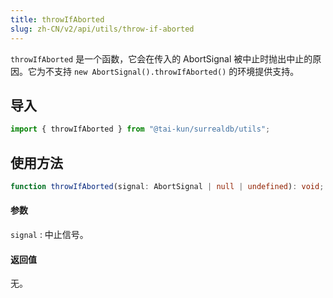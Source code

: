 ```yaml
---
title: throwIfAborted
slug: zh-CN/v2/api/utils/throw-if-aborted
---
```


`throwIfAborted` 是一个函数，它会在传入的 AbortSignal 被中止时抛出中止的原因。它为不支持 `new AbortSignal().throwIfAborted()` 的环境提供支持。

## 导入

```ts
import { throwIfAborted } from "@tai-kun/surrealdb/utils";
```

## 使用方法

```ts
function throwIfAborted(signal: AbortSignal | null | undefined): void;
```

#### 参数

`signal`
:   中止信号。

#### 返回值

无。
